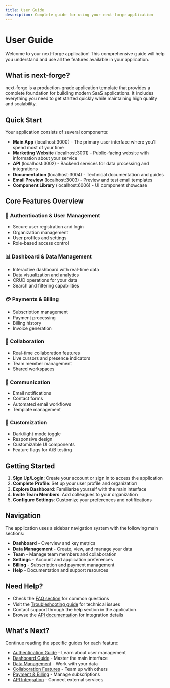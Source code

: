 ```yaml
---
title: User Guide
description: Complete guide for using your next-forge application
---
```


# User Guide

Welcome to your next-forge application! This comprehensive guide will help you understand and use all the features available in your application.

## What is next-forge?

next-forge is a production-grade application template that provides a complete foundation for building modern SaaS applications. It includes everything you need to get started quickly while maintaining high quality and scalability.

## Quick Start

Your application consists of several components:

- **Main App** (localhost:3000) - The primary user interface where you'll spend most of your time
- **Marketing Website** (localhost:3001) - Public-facing website with information about your service
- **API** (localhost:3002) - Backend services for data processing and integrations
- **Documentation** (localhost:3004) - Technical documentation and guides
- **Email Preview** (localhost:3003) - Preview and test email templates
- **Component Library** (localhost:6006) - UI component showcase

## Core Features Overview

### 🔐 Authentication & User Management
- Secure user registration and login
- Organization management
- User profiles and settings
- Role-based access control

### 📊 Dashboard & Data Management
- Interactive dashboard with real-time data
- Data visualization and analytics
- CRUD operations for your data
- Search and filtering capabilities

### 💳 Payments & Billing
- Subscription management
- Payment processing
- Billing history
- Invoice generation

### 🤝 Collaboration
- Real-time collaboration features
- Live cursors and presence indicators
- Team member management
- Shared workspaces

### 📧 Communication
- Email notifications
- Contact forms
- Automated email workflows
- Template management

### 🎨 Customization
- Dark/light mode toggle
- Responsive design
- Customizable UI components
- Feature flags for A/B testing

## Getting Started

1. **Sign Up/Login**: Create your account or sign in to access the application
2. **Complete Profile**: Set up your user profile and organization
3. **Explore Dashboard**: Familiarize yourself with the main interface
4. **Invite Team Members**: Add colleagues to your organization
5. **Configure Settings**: Customize your preferences and notifications

## Navigation

The application uses a sidebar navigation system with the following main sections:

- **Dashboard** - Overview and key metrics
- **Data Management** - Create, view, and manage your data
- **Team** - Manage team members and collaboration
- **Settings** - Account and application preferences
- **Billing** - Subscription and payment management
- **Help** - Documentation and support resources

## Need Help?

- Check the [FAQ section](/user-guide/faq) for common questions
- Visit the [Troubleshooting guide](/user-guide/troubleshooting) for technical issues
- Contact support through the help section in the application
- Browse the [API documentation](/user-guide/api) for integration details

## What's Next?

Continue reading the specific guides for each feature:

- [Authentication Guide](/user-guide/authentication) - Learn about user management
- [Dashboard Guide](/user-guide/dashboard) - Master the main interface
- [Data Management](/user-guide/data-management) - Work with your data
- [Collaboration Features](/user-guide/collaboration) - Team up with others
- [Payment & Billing](/user-guide/payments) - Manage subscriptions
- [API Integration](/user-guide/api) - Connect external services
